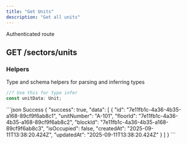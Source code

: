 ```yaml
---
title: "Get Units"
description: "Get all units"
---
```


<Info>Authenticated route</Info>
## GET /sectors/units

<ResponseField name="pagination" type="Pagination Query Object">
  <Expandable title="Pagination">
    <ResponseField name="page" type="integer" example="1" />
    <ResponseField name="limit" type="integer" example="10" />
    <ResponseField name="sortBy" type="string" example="createdAt" />
    <ResponseField name="sortOrder" type="string" example="desc" />
  </Expandable>
</ResponseField>

### Helpers

Type and schema helpers for parsing and inferring types

```ts Unit
//? Use this for type infer
const unitData: Unit;
```

<ResponseExample>
```json Success
{
    "success": true,
    "data": [
        {
            "id": "7e11fb1c-4a36-4b35-a168-89cf9f6ab8c1",
            "unitNumber": "A-101",
            "floorId": "7e11fb1c-4a36-4b35-a168-89cf9f6ab8c2",
            "blockId": "7e11fb1c-4a36-4b35-a168-89cf9f6ab8c3",
            "isOccupied": false,
            "createdAt": "2025-09-11T13:38:20.424Z",
            "updatedAt": "2025-09-11T13:38:20.424Z"
        }
    ]
}
```
</ResponseExample>
